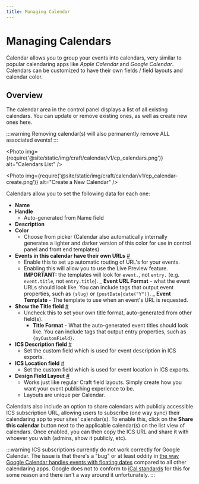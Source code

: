 ```yaml
---
title: Managing Calendar
---
```



# Managing Calendars

Calendar allows you to group your events into calendars, very similar to popular calendaring apps like _Apple Calendar_ and _Google Calendar_. Calendars can be customized to have their own fields / field layouts and calendar color.

## Overview

The calendar area in the control panel displays a list of all existing calendars. You can update or remove existing ones, as well as create new ones here.

:::warning
Removing calendar(s) will also permanently remove ALL associated events!
:::

<Photo
  img={require('@site/static/img/craft/calendar/v1/cp_calendars.png')}
  alt="Calendars List"
/>

<Photo
  img={require('@site/static/img/craft/calendar/v1/cp_calendar-create.png')}
  alt="Create a New Calendar"
/>

Calendars allow you to set the following data for each one:

- **Name**
- **Handle**
  - Auto-generated from Name field
- **Description**
- **Color**
  - Choose from picker (Calendar also automatically internally generates a lighter and darker version of this color for use in control panel and front end templates)
- **Events in this calendar have their own URLs** <a href="#event-urls" id="event-urls" class="docs-anchor">#</a>
  - Enable this to set up automatic routing of URL's for your events.
  - Enabling this will allow you to use the Live Preview feature.
    **IMPORTANT:** the templates will look for `event.`, not `entry.` (e.g. `event.title`, not `entry.title`).
    _ **Event URL Format** - what the event URLs should look like. You can include tags that output event properties, such as `{slug}` or `{postDate|date("Y")}`.
    _ **Event Template** - The template to use when an event's URL is requested.
- **Show the Title field** <a href="#title-field" id="title-field" class="docs-anchor">#</a>
  - Uncheck this to set your own title format, auto-generated from other field(s).
    - **Title Format** - What the auto-generated event titles should look like. You can include tags that output entry properties, such as `{myCustomField}`.
- **ICS Description field** <a href="#ics-description" id="ics-description" class="docs-anchor">#</a>
  - Set the custom field which is used for event description in ICS exports.
- **ICS Location field** <a href="#ics-location" id="ics-location" class="docs-anchor">#</a>
  - Set the custom field which is used for event location in ICS exports.
- **Design Field Layout** <a href="#design-field-layout" id="design-field-layout" class="docs-anchor">#</a>
  - Works just like regular Craft field layouts. Simply create how you want your event publishing experience to be.
  - Layouts are unique per Calendar.

Calendars also include an option to share calendars with publicly accessible ICS subscription URL, allowing users to subscribe (one way sync) their calendaring app to your sites' calendar(s). To enable this, click on the **Share this calendar** button next to the applicable calendar(s) on the list view of calendars. Once enabled, you can then copy the ICS URL and share it with whoever you wish (admins, show it publicly, etc).

:::warning
ICS subscriptions currently do not work correctly for Google Calendar. The issue is that there's a "bug" or at least oddity in [the way Google Calendar handles events with floating dates](https://productforums.google.com/forum/#!topic/calendar/Xjxs5UjhsXI) compared to all other calendaring apps. Google does not to conform to [iCal standards](https://tools.ietf.org/html/rfc5545#section-3.3.5) for this for some reason and there isn't a way around it unfortunately.
:::
